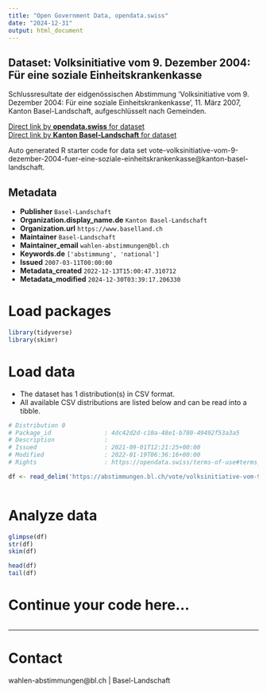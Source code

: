 ```yaml
---
title: "Open Government Data, opendata.swiss"
date: "2024-12-31"
output: html_document
---
```


## Dataset: Volksinitiative vom 9. Dezember 2004: Für eine soziale Einheitskrankenkasse

Schlussresultate der eidgenössischen Abstimmung 'Volksinitiative vom 9. Dezember 2004: Für eine soziale Einheitskrankenkasse', 11. März 2007, Kanton Basel-Landschaft, aufgeschlüsselt nach Gemeinden.

[Direct link by **opendata.swiss** for dataset](https://opendata.swiss/de/dataset/volksinitiative-vom-9-dezember-2004-fur-eine-soziale-einheitskrankenkasse)<br>
[Direct link by **Kanton Basel-Landschaft** for dataset](https://abstimmungen.bl.ch/vote/volksinitiative-vom-9-dezember-2004-fuer-eine-soziale-einheitskrankenkasse/data)

Auto generated R starter code for data set vote-volksinitiative-vom-9-dezember-2004-fuer-eine-soziale-einheitskrankenkasse@kanton-basel-landschaft.

## Metadata

- **Publisher** `Basel-Landschaft`
- **Organization.display_name.de** `Kanton Basel-Landschaft`
- **Organization.url** `https://www.baselland.ch`
- **Maintainer** `Basel-Landschaft`
- **Maintainer_email** `wahlen-abstimmungen@bl.ch`
- **Keywords.de** `['abstimmung', 'national']`
- **Issued** `2007-03-11T00:00:00`
- **Metadata_created** `2022-12-13T15:00:47.310712`
- **Metadata_modified** `2024-12-30T03:39:17.206330`


# Load packages

```r

library(tidyverse)
library(skimr)

```

# Load data

-   The dataset has 1 distribution(s) in CSV format.
-   All available CSV distributions are listed below and can be read into a tibble.

```r

# Distribution 0
# Package_id               : 4dc42d2d-c10a-48e1-b780-49492f53a3a5
# Description              : 
# Issued                   : 2021-09-01T12:21:25+00:00
# Modified                 : 2022-01-19T06:36:16+00:00
# Rights                   : https://opendata.swiss/terms-of-use#terms_by

df <- read_delim('https://abstimmungen.bl.ch/vote/volksinitiative-vom-9-dezember-2004-fuer-eine-soziale-einheitskrankenkasse/data-csv')



```

# Analyze data

```r

glimpse(df)
str(df)
skim(df)

head(df)
tail(df)

```

# Continue your code here...

```r

```

------------------------------------------------------------------------

# Contact

wahlen-abstimmungen@bl.ch | Basel-Landschaft
